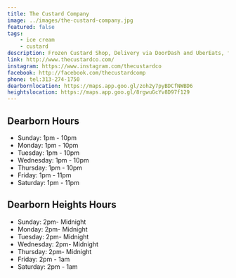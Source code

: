 ```yaml
---
title: The Custard Company
image: ../images/the-custard-company.jpg
featured: false
tags:
    - ice cream
    - custard
description: Frozen Custard Shop, Delivery via DoorDash and UberEats, freeze dried ice cream available for shipping!
link: http://www.thecustardco.com/
instagram: https://www.instagram.com/thecustardco
facebook: http://facebook.com/thecustardcomp
phone: tel:313-274-1750
dearbornlocation: https://maps.app.goo.gl/zoh2y7pyBDCfNWBD6
heightslocation: https://maps.app.goo.gl/8rgwuGcYv8D97f129
---
```


## Dearborn Hours

- Sunday: 1pm - 10pm
- Monday: 1pm - 10pm
- Tuesday: 1pm - 10pm
- Wednesday: 1pm - 10pm
- Thursday: 1pm - 10pm
- Friday: 1pm - 11pm
- Saturday: 1pm - 11pm

## Dearborn Heights Hours

- Sunday: 2pm- Midnight
- Monday: 2pm- Midnight
- Tuesday: 2pm- Midnight
- Wednesday: 2pm- Midnight
- Thursday: 2pm- Midnight
- Friday: 2pm - 1am
- Saturday: 2pm - 1am